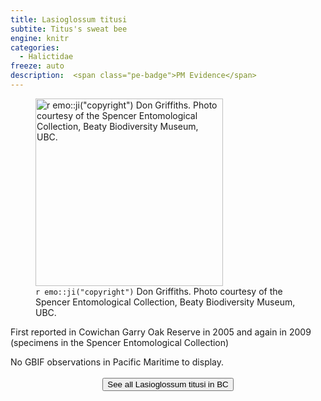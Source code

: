 ```yaml
---
title: Lasioglossum titusi
subtite: Titus's sweat bee
engine: knitr
categories:
  - Halictidae
freeze: auto
description:  <span class="pe-badge">PM Evidence</span>
---
```

![`r emo::ji("copyright")` Don Griffiths. Photo courtesy of the Spencer Entomological Collection, Beaty Biodiversity Museum, UBC.](https://www.zoology.ubc.ca/entomology/main/Hymenoptera/Halictidae/Lasioglossum%20titusi%20female%20(3lateral)%20.jpg){height=300}

First reported in Cowichan Garry Oak Reserve in 2005 and again in 2009 (specimens in the Spencer Entomological Collection)

No GBIF observations in Pacific Maritime to display.
<br><br>
<center>


<a href="https://www.zoology.ubc.ca/entomology/main/Hymenoptera/Halictidae/Lasioglossum%20titusi.php"><button type="button" class="btn btn-secondary">See all Lasioglossum titusi in BC <i class="fa-solid fa-arrow-up-right-from-square"></i> </button></a>
</center>
